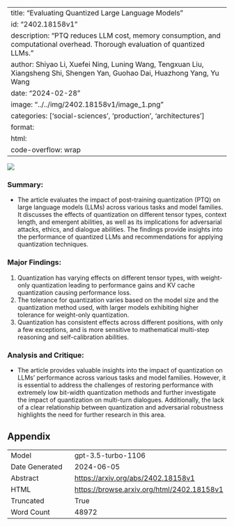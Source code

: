
---
title: "Evaluating Quantized Large Language Models"
id: "2402.18158v1"
description: "PTQ reduces LLM cost, memory consumption, and computational overhead. Thorough evaluation of quantized LLMs."
author: Shiyao Li, Xuefei Ning, Luning Wang, Tengxuan Liu, Xiangsheng Shi, Shengen Yan, Guohao Dai, Huazhong Yang, Yu Wang
date: "2024-02-28"
image: "../../img/2402.18158v1/image_1.png"
categories: ['social-sciences', 'production', 'architectures']
format:
  html:
    code-overflow: wrap
---

![](../../img/2402.18158v1/image_1.png)

### Summary:
- The article evaluates the impact of post-training quantization (PTQ) on large language models (LLMs) across various tasks and model families. It discusses the effects of quantization on different tensor types, context length, and emergent abilities, as well as its implications for adversarial attacks, ethics, and dialogue abilities. The findings provide insights into the performance of quantized LLMs and recommendations for applying quantization techniques.

### Major Findings:
1. Quantization has varying effects on different tensor types, with weight-only quantization leading to performance gains and KV cache quantization causing performance loss.
2. The tolerance for quantization varies based on the model size and the quantization method used, with larger models exhibiting higher tolerance for weight-only quantization.
3. Quantization has consistent effects across different positions, with only a few exceptions, and is more sensitive to mathematical multi-step reasoning and self-calibration abilities.

### Analysis and Critique:
- The article provides valuable insights into the impact of quantization on LLMs' performance across various tasks and model families. However, it is essential to address the challenges of restoring performance with extremely low bit-width quantization methods and further investigate the impact of quantization on multi-turn dialogues. Additionally, the lack of a clear relationship between quantization and adversarial robustness highlights the need for further research in this area.

## Appendix

|          |          |
|----------|----------|
| Model     | gpt-3.5-turbo-1106       |
| Date Generated     | 2024-06-05       |
| Abstract | [https://arxiv.org/abs/2402.18158v1](https://arxiv.org/abs/2402.18158v1)        |
| HTML     | [https://browse.arxiv.org/html/2402.18158v1](https://browse.arxiv.org/html/2402.18158v1)       |
| Truncated       | True       |
| Word Count       | 48972       |